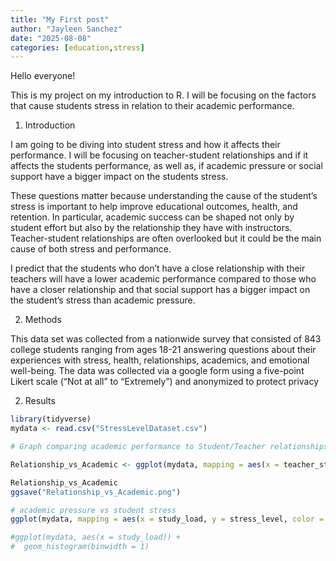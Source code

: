 ```yaml
---
title: "My First post"
author: "Jayleen Sanchez"
date: "2025-08-08"
categories: [education,stress]
---
```


Hello everyone!

This is my project on my introduction to R. I will be focusing on the factors that cause students stress in relation to their academic performance.

1.  Introduction

I am going to be diving into student stress and how it affects their performance. I will be focusing on teacher-student relationships and if it affects the students performance, as well as, if academic pressure or social support have a bigger impact on the students stress.

These questions matter because understanding the cause of the student’s stress is important to help improve educational outcomes, health, and retention. In particular, academic success can be shaped not only by student effort but also by the relationship they have with instructors. Teacher-student relationships are often overlooked but it could be the main cause of both stress and performance.

I predict that the students who don’t have a close relationship with their teachers will have a lower academic performance compared to those who have a closer relationship and that social support has a bigger impact on the student’s stress than academic pressure.

2.  Methods

This data set was collected from a nationwide survey that consisted of 843 college students ranging from ages 18-21 answering questions about their experiences with stress, health, relationships, academics, and emotional well-being. The data was collected via a google form using a five-point Likert scale ("Not at all" to "Extremely") and anonymized to protect privacy

2.  Results

```r
library(tidyverse)
mydata <- read.csv("StressLevelDataset.csv")

# Graph comparing academic performance to Student/Teacher relationships

Relationship_vs_Academic <- ggplot(mydata, mapping = aes(x = teacher_student_relationship, y = academic_performance)) + geom_jitter(width = 0.2, alpha = 0.4) + geom_smooth(method = "lm", se = FALSE, color = "blue") + labs(title = "Teacher/Student Relationship vs Academic Performance", x = "Teacher/Student Relationship", y = "Academic Performance")

Relationship_vs_Academic
ggsave("Relationship_vs_Academic.png")


```

```r

# academic pressure vs student stress
ggplot(mydata, mapping = aes(x = study_load, y = stress_level, color = social_support)) + geom_point(position = "jitter") + geom_smooth(method = "lm")

#ggplot(mydata, aes(x = study_load)) +
#  geom_histogram(binwidth = 1)
```
